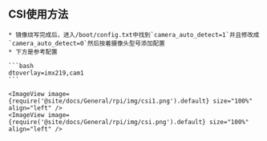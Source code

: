 


## CSI使用方法

    * 镜像烧写完成后，进入/boot/config.txt中找到`camera_auto_detect=1`并且修改成`camera_auto_detect=0`然后按着摄像头型号添加配置
    * 下方是参考配置

    ```bash
    dtoverlay=imx219,cam1
    ```

    <ImageView image={require('@site/docs/General/rpi/img/csi1.png').default} size="100%" align="left" />
    <ImageView image={require('@site/docs/General/rpi/img/csi.png').default} size="100%" align="left" />